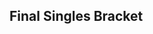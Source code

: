 {{SetGame|melee}}{{DISPLAYTITLE:Smash 'N' Splash 2: ''Melee'' Singles Bracket}}
{{tabs static
|name1=Overview
|link1=Smash 'N' Splash/2/Melee
|name2=Singles Round 1 Pools
|link2=Smash 'N' Splash/2/Melee/Singles Round 1 Pools
|name3=Singles Round 2 Pools
|link3=Smash 'N' Splash/2/Melee/Singles Round 2 Pools
|name4=Singles Bracket
|link4=Smash 'N' Splash/2/Melee/Singles Bracket
|name5=Doubles Pools
|link5=Smash 'N' Splash/2/Melee/Doubles Pools
|name6=Doubles Bracket
|link6=Smash 'N' Splash/2/Melee/Doubles Bracket
|This=4
}}
{{:Smash 'N' Splash/2/Melee/Singles Bracket/Winners}}<!--
-->{{:Smash 'N' Splash/2/Melee/Singles Bracket/Losers}}
<onlyinclude>
==Final Singles Bracket==
{{DEFinalSmwBracket
|tourneylink=Smash 'N' Splash/2/Melee
|tourneyname=Smash 'N' Splash 2
|l1placement=4
|r2placement=3
|r3loserplacement=2
|r3winnerplacement=1
|export_score=true
|column-width=225

<!-- FROM WINNERS -->
|r1m1p1=Hungrybox |r1m1p1flag=us |r1m1p1score=3
|r1m1p2=Swedish Delight |r1m1p2flag=us |r1m1p2score=0
|r1m1win=1
|r1m1p1char1=puff |r1m1p2char1=sheik |r1m1p1stock1=1 |r1m1p2stock1=0 |r1m1win1=1 |r1m1stage1=Battlefield
|r1m1p1char2=puff |r1m1p2char2=sheik |r1m1p1stock2=1 |r1m1p2stock2=0 |r1m1win2=1 |r1m1stage2=Yoshi's Story
|r1m1p1char3=puff |r1m1p2char3=sheik |r1m1p1stock3=2 |r1m1p2stock3=0 |r1m1win3=1 |r1m1stage3=Final Destination
|r1m1date=June 12, 2016
|r1m1finished=
|r1m1details={{BracketMatchDetails|lrthread=|vod=https://youtu.be/1oogrBYIDnc}}

<!-- FROM LOSERS -->
|l1m1p1=Mew2King |l1m1p1flag=us |l1m1p1score=3
|l1m1p2=Shroomed |l1m1p2flag=us |l1m1p2score=1
|l1m1win=1
|l1m1p1char1=sheik |l1m1p2char1=sheik |l1m1p1stock1=2 |l1m1p2stock1=0 |l1m1win1=1 |l1m1stage1=Battlefield
|l1m1p1char2=sheik |l1m1p2char2=sheik |l1m1p1stock2=0 |l1m1p2stock2=2 |l1m1win2=2 |l1m1stage2=Dream Land
|l1m1p1char3=sheik |l1m1p2char3=sheik |l1m1p1stock3=1 |l1m1p2stock3=0 |l1m1win3=1 |l1m1stage3=Final Destination
|l1m1p1char4=sheik |l1m1p2char4=sheik |l1m1p1stock4=1 |l1m1p2stock4=0 |l1m1win4=1 |l1m1stage4=Yoshi's Story
|l1m1date=June 12, 2016
|l1m1finished=
|l1m1details={{BracketMatchDetails|lrthread=|vod=https://youtu.be/GhjoqGXpoKQ}}

<!-- LOSERS FINALS -->
|r2m1p1=Swedish Delight |r2m1p1flag=us |r2m1p1score=3
|r2m1p2=Mew2King |r2m1p2flag=us |r2m1p2score=1
|r2m1win=1
|r2m1p1char1=sheik |r2m1p2char1=sheik |r2m1p1stock1=0 |r2m1p2stock1=1 |r2m1win1=2 |r2m1stage1=Battlefield
|r2m1p1char2=sheik |r2m1p2char2=sheik |r2m1p1stock2=3 |r2m1p2stock2=0 |r2m1win2=1 |r2m1stage2=Dream Land
|r2m1p1char3=sheik |r2m1p2char3=fox |r2m1p1stock3=0 |r2m1p2stock3=1 |r2m1win3=2 |r2m1stage3=Pokémon Stadium
|r2m1p1char4=sheik |r2m1p2char4=sheik |r2m1p1stock4=1 |r2m1p2stock4=0 |r2m1win4=1 |r2m1stage4=Yoshi's Story
|r2m1p1char5=sheik |r2m1p2char5=fox |r2m1p1stock5=2 |r2m1p2stock5=0 |r2m1win5=1 |r2m1stage5=Final Destination
|r2m1date=June 12, 2016
|r2m1finished=
|r2m1details={{BracketMatchDetails|lrthread=|vod=https://youtu.be/bbNf3rpscWU}}

<!-- GRAND FINALS -->
|r3m1p1=Hungrybox |r3m1p1flag=us |r3m1p1score=3 
|r3m1p2=Swedish Delight |r3m1p2flag=us |r3m1p2score=1
|r3m1win=1
|r3m1p1char1=puff |r3m1p2char1=luigi |r3m1p1stock1=2 |r3m1p2stock1=0 |r3m1win1=1 |r3m1stage1=Battlefield
|r3m1p1char2=puff |r3m1p2char2=luigi |r3m1p1stock2=0 |r3m1p2stock2=1 |r3m1win2=2 |r3m1stage2=Fountain of Dreams
|r3m1p1char3=puff |r3m1p2char3=luigi |r3m1p1stock3=2 |r3m1p2stock3=0 |r3m1win3=1 |r3m1stage3=Dream Land
|r3m1p1char4=puff |r3m1p2char4=luigi |r3m1p1stock4=3 |r3m1p2stock4=0 |r3m1win4=1 |r3m1stage4=Yoshi's Story
|r3m1date=June 12, 2016
|r3m1finished=
|r3m1details={{BracketMatchDetails|lrthread=|vod=https://youtu.be/-LhRS-a0iLM}}
}}
</onlyinclude>
